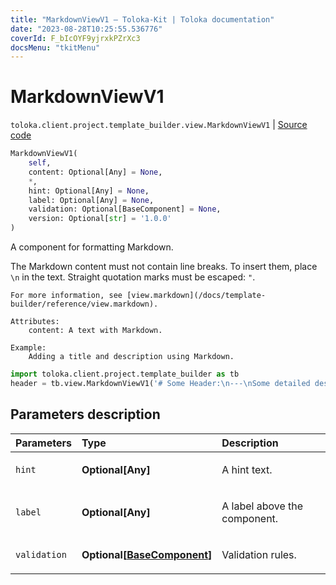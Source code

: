 ```yaml
---
title: "MarkdownViewV1 — Toloka-Kit | Toloka documentation"
date: "2023-08-28T10:25:55.536776"
coverId: F_bIcOYF9yjrxkPZrXc3
docsMenu: "tkitMenu"
---
```


# MarkdownViewV1

`toloka.client.project.template_builder.view.MarkdownViewV1` | [Source code](https://github.com/Toloka/toloka-kit/blob/v1.2.1/src/client/project/template_builder/view.py#L384)

```python
MarkdownViewV1(
    self,
    content: Optional[Any] = None,
    *,
    hint: Optional[Any] = None,
    label: Optional[Any] = None,
    validation: Optional[BaseComponent] = None,
    version: Optional[str] = '1.0.0'
)
```

A component for formatting Markdown.

The Markdown content must not contain line breaks. To insert them, place `\n` in the text.
    Straight quotation marks must be escaped: `"`.

    For more information, see [view.markdown](/docs/template-builder/reference/view.markdown).

    Attributes:
        content: A text with Markdown.

    Example:
        Adding a title and description using Markdown.

```python
import toloka.client.project.template_builder as tb
header = tb.view.MarkdownViewV1('# Some Header:\n---\nSome detailed description')
```

## Parameters description

| Parameters | Type | Description |
| :----------| :----| :-----------|
`hint`|**Optional\[Any\]**|<p>A hint text.</p>
`label`|**Optional\[Any\]**|<p>A label above the component.</p>
`validation`|**Optional\[[BaseComponent](/docs/toloka-kit/reference/toloka.client.project.template_builder.base.BaseComponent)\]**|<p>Validation rules.</p>